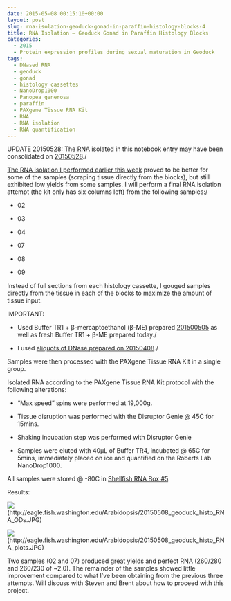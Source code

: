 ```yaml
---
date: 2015-05-08 00:15:10+00:00
layout: post
slug: rna-isolation-geoduck-gonad-in-paraffin-histology-blocks-4
title: RNA Isolation – Geoduck Gonad in Paraffin Histology Blocks
categories:
  - 2015
  - Protein expression profiles during sexual maturation in Geoduck
tags:
  - DNased RNA
  - geoduck
  - gonad
  - histology cassettes
  - NanoDrop1000
  - Panopea generosa
  - paraffin
  - PAXgene Tissue RNA Kit
  - RNA
  - RNA isolation
  - RNA quantification
---
```




UPDATE 20150528: The RNA isolated in this notebook entry may have been consolidated on [20150528](https://robertslab.github.io/sams-notebook/posts/2015/2015-05-28-bioanalyzer-geoduck-gonad-rna-quality-assessment.html)./

[The RNA isolation I performed earlier this week](https://robertslab.github.io/sams-notebook/posts/2015/2015-05-05-rna-isolation-geoduck-gonad-in-paraffin-histology-blocks-3.html) proved to be better for some of the samples (scraping tissue directly from the blocks), but still exhibited low yields from some samples. I will perform a final RNA isolation attempt (the kit only has six columns left) from the following samples:/



    
  * 02

    
  * 03

    
  * 04

    
  * 07

    
  * 08

    
  * 09


Instead of full sections from each histology cassette, I gouged samples directly from the tissue in each of the blocks to maximize the amount of tissue input.

IMPORTANT:

    
  * Used Buffer TR1 + β-mercaptoethanol (β-ME) prepared [201500505](https://robertslab.github.io/sams-notebook/posts/2015/2015-05-05-rna-isolation-geoduck-gonad-in-paraffin-histology-blocks-3.html) as well as fresh Buffer TR1 + β-ME prepared today./

    
  * I used [aliquots of DNase prepared on 20150408](https://robertslab.github.io/sams-notebook/posts/2015/2015-04-08-rna-isolation-geoduck-foot-in-paraffin-histology-blocks.html)./


Samples were then processed with the PAXgene Tissue RNA Kit in a single group.

Isolated RNA according to the PAXgene Tissue RNA Kit protocol with the following alterations:

    
  * “Max speed” spins were performed at 19,000g.

    
  * Tissue disruption was performed with the Disruptor Genie @ 45C for 15mins.

    
  * Shaking incubation step was performed with Disruptor Genie

    
  * Samples were eluted with 40μL of Buffer TR4, incubated @ 65C for 5mins, immediately placed on ice and quantified on the Roberts Lab NanoDrop1000.




All samples were stored @ -80C in [Shellfish RNA Box #5](https://docs.google.com/spreadsheet/ccc?key=0AmS_90rPaQMzcHdyU1d0MDVMLWpaTWdadnJSd0M4UUE&usp=sharing).

Results:

![](https://eagle.fish.washington.edu/Arabidopsis/20150508_geoduck_histo_RNA_ODs.JPG)(http://eagle.fish.washington.edu/Arabidopsis/20150508_geoduck_histo_RNA_ODs.JPG)

![](https://eagle.fish.washington.edu/Arabidopsis/20150508_geoduck_histo_RNA_plots.JPG)(http://eagle.fish.washington.edu/Arabidopsis/20150508_geoduck_histo_RNA_plots.JPG)



Two samples (02 and 07) produced great yields and perfect RNA (260/280 and 260/230 of ~2.0). The remainder of the samples showed little improvement compared to what I've been obtaining from the previous three attempts. Will discuss with Steven and Brent about how to proceed with this project.


